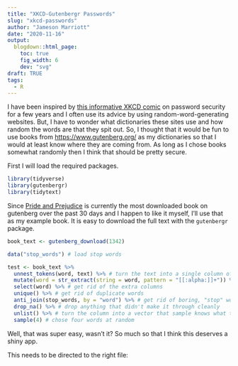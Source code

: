 ```yaml
---
title: "XKCD-Gutenbergr Passwords"
slug: "xkcd-passwords"
author: "Jameson Marriott"
date: "2020-11-16"
output:
  blogdown::html_page:
    toc: true
    fig_width: 6
    dev: "svg"
draft: TRUE
tags:
  - R
---
```


I have been inspired by [this informative XKCD comic](https://xkcd.com/936/) on password security for a few years and I often use its advice by using random-word-generating websites. But, I have to wonder what dictionaries these sites use and how random the words are that they spit out. So, I thought that it would be fun to use books from [https://www.gutenberg.org/](https://www.gutenberg.org/) as my dictionaries so that I would at least know where they are coming from. As long as I chose books somewhat randomly then I think that should be pretty secure. 

First I will load the required packages. 

```r
library(tidyverse)
library(gutenbergr)
library(tidytext)
```

Since [Pride and Prejudice](https://www.gutenberg.org/ebooks/1342) is currently the most downloaded book on gutenberg over the past 30 days and I happen to like it myself, I'll use that as my example book. It is easy to download the full text with the `gutenbergr` package. 

```r
book_text <- gutenberg_download(1342)

data("stop_words") # load stop words

test <- book_text %>%
  unnest_tokens(word, text) %>% # turn the text into a single column of words
  mutate(word = str_extract(string = word, pattern = "[[:alpha:]]+")) %>% # remove any non-alphanumeric characters. 
  select(word) %>% # get rid of the extra columns
  unique() %>% # get rid of duplicate words
  anti_join(stop_words, by = "word") %>% # get rid of boring, "stop" words
  drop_na() %>% # drop anything that didn't make it through cleanly
  unlist() %>% # turn the column into a vector that sample knows what to do with
  sample(4) # chose four words at random
```

Well, that was super easy, wasn't it? So much so that I think this deserves a shiny app. 

This needs to be directed to the right file:
```r
```



















